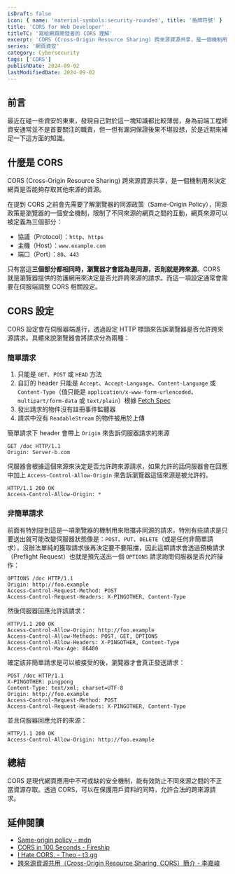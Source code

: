 ```yaml
---
isDraft: false
icon: { name: 'material-symbols:security-rounded', title: '盾牌符號' }
title: 'CORS for Web Developer'
titleTC: '寫給網頁開發者的 CORS 理解'
excerpt: 'CORS (Cross-Origin Resource Sharing) 跨來源資源共享，是一個機制用來決定網頁是否能夠存取其他來源的資源，能有效防止不同來源之間的不正當資源存取。透過 CORS，可以在保護用戶資料的同時，允許合法的跨來源請求。'
series: '網頁資安'
category: Cybersecurity
tags: ['CORS']
publishDate: 2024-09-02
lastModifiedDate: 2024-09-02
---
```


## 前言

最近在碰一些資安的東東，發現自己對於這一塊知識都比較薄弱，身為前端工程師資安通常並不是首要關注的職責，但一但有漏洞保證後果不堪設想，於是近期來補足一下這方面的知識。

## 什麼是 CORS

CORS (Cross-Origin Resource Sharing) 跨來源資源共享，是一個機制用來決定網頁是否能夠存取其他來源的資源。

在提到 CORS 之前會先需要了解瀏覽器的同源政策（Same-Origin Policy），同源政策是瀏覽器的一個安全機制，限制了不同來源的網頁之間的互動，網頁來源可以被定義為三個部分：

- 協議（Protocol）：`http`、`https`
- 主機（Host）：`www.example.com`
- 端口（Port）：`80`、`443`

只有當這**三個部分都相同時，瀏覽器才會認為是同源，否則就是跨來源**。CORS 就是瀏覽器提供的防護網用來決定是否允許跨來源的請求。而這一項設定通常會需要在伺服端調整 CORS 相關設定。

## CORS 設定

CORS 設定會在伺服器端進行，透過設定 HTTP 標頭來告訴瀏覽器是否允許跨來源請求。具體來說瀏覽器會將請求分為兩種：

### 簡單請求

1. 只能是 `GET`、`POST` 或 `HEAD` 方法
2. 自訂的 header 只能是 `Accept`、`Accept-Language`、`Content-Language` 或 `Content-Type`（值只能是 `application/x-www-form-urlencoded`、`multipart/form-data` 或 `text/plain`）根據 [Fetch Spec](https://fetch.spec.whatwg.org/#simple-header)
3. 發出請求的物件沒有註冊事件監聽器
4. 請求中沒有 `ReadableStream` 的物件被用於上傳

簡單請求下 header 會帶上 `Origin` 來告訴伺服器請求的來源

```http
GET /doc HTTP/1.1
Origin: Server-b.com
```

伺服器會根據這個來源來決定是否允許跨來源請求，如果允許的話伺服器會在回應中加上 `Access-Control-Allow-Origin` 來告訴瀏覽器這個來源是被允許的。

```http
HTTP/1.1 200 OK
Access-Control-Allow-Origin: *
```

### 非簡單請求

前面有特別提到這是一項瀏覽器的機制用來阻擋非同源的請求，特別有些請求是只要送出就可能改變伺服器狀態像是：`POST`、`PUT`、`DELETE`（或是任何非簡單請求），沒辦法單純的獲取請求後再決定要不要阻擋，因此這類請求會透過預檢請求（Preflight Request）也就是預先送出一個 `OPTIONS` 請求詢問伺服器是否允許操作：

```http
OPTIONS /doc HTTP/1.1
Origin: http://foo.example
Access-Control-Request-Method: POST
Access-Control-Request-Headers: X-PINGOTHER, Content-Type
```

然後伺服器回應允許該請求：

```http
HTTP/1.1 200 OK
Access-Control-Allow-Origin: http://foo.example
Access-Control-Allow-Methods: POST, GET, OPTIONS
Access-Control-Allow-Headers: X-PINGOTHER, Content-Type
Access-Control-Max-Age: 86400
```

確定該非簡單請求是可以被接受的後，瀏覽器才會真正發送請求：

```http
POST /doc HTTP/1.1
X-PINGOTHER: pingpong
Content-Type: text/xml; charset=UTF-8
Origin: http://foo.example
Access-Control-Request-Method: POST
Access-Control-Request-Headers: X-PINGOTHER, Content-Type
```

並且伺服器回應允許的來源：

```http
HTTP/1.1 200 OK
Access-Control-Allow-Origin: http://foo.example
```

## 總結

CORS 是現代網頁應用中不可或缺的安全機制，能有效防止不同來源之間的不正當資源存取。透過 CORS，可以在保護用戶資料的同時，允許合法的跨來源請求。

## 延伸閱讀

- [Same-origin policy - mdn](https://developer.mozilla.org/en-US/docs/Web/Security/Same-origin_policy)
- [CORS in 100 Seconds - Fireship](https://www.youtube.com/watch?v=4KHiSt0oLJ0)
- [I Hate CORS. - Theo - t3.gg](https://www.youtube.com/watch?v=Hifll_y8-HE)
- [跨來源資源共用（Cross-Origin Resource Sharing, CORS）簡介 - 李嘉峻](https://www.youtube.com/watch?v=fcHDAciPPw0)
